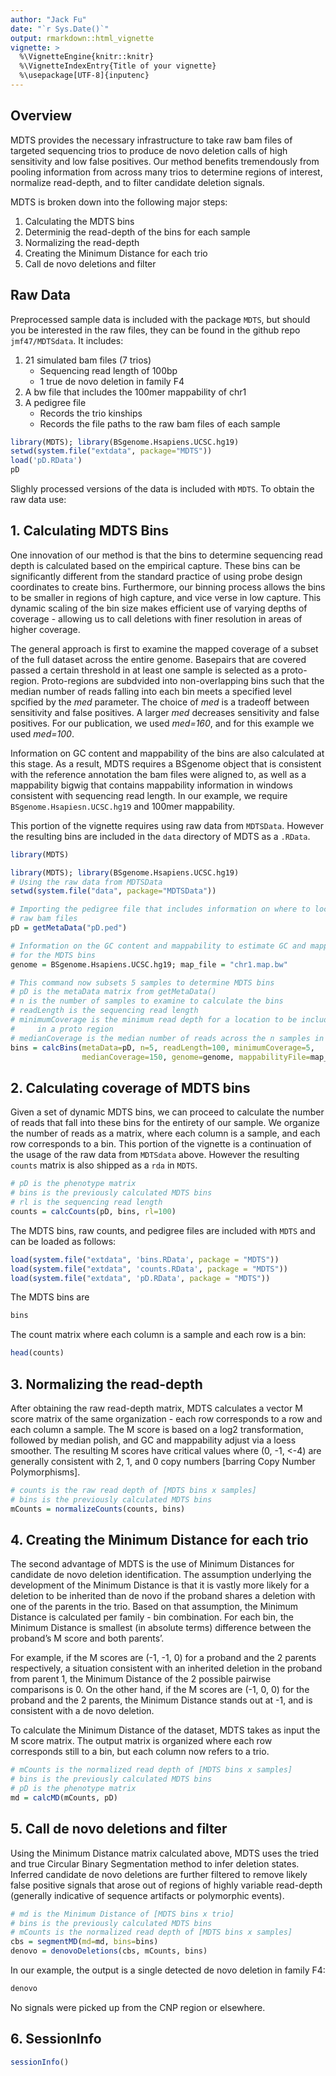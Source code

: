 ```yaml
---
author: "Jack Fu"
date: "`r Sys.Date()`"
output: rmarkdown::html_vignette
vignette: >
  %\VignetteEngine{knitr::knitr}
  %\VignetteIndexEntry{Title of your vignette}
  %\usepackage[UTF-8]{inputenc}
---
```


## Overview

MDTS provides the necessary infrastructure to take raw bam files of targeted 
sequencing trios to produce de novo deletion calls of high sensitivity and low 
false positives. Our method benefits tremendously from pooling information from 
across many trios to determine regions of interest, normalize read-depth, and to
filter candidate deletion signals.

MDTS is broken down into the following major steps:

1. Calculating the MDTS bins
2. Determinig the read-depth of the bins for each sample
3. Normalizing the read-depth
4. Creating the Minimum Distance for each trio
5. Call de novo deletions and filter

## Raw Data

Preprocessed sample data is included with the package `MDTS`, but should you be 
interested in the raw files, they can be found in the github repo 
`jmf47/MDTSdata`. It includes:

1. 21 simulated bam files (7 trios)
      + Sequencing read length of 100bp 
      + 1 true de novo deletion in family F4
2. A bw file that includes the 100mer mappability of chr1
3. A pedigree file 
      + Records the trio kinships 
      + Records the file paths to the raw bam files of each sample
      
```r
library(MDTS); library(BSgenome.Hsapiens.UCSC.hg19)
setwd(system.file("extdata", package="MDTS"))
load('pD.RData')
pD
```


Slighly processed versions of the data is included with `MDTS`. To obtain the 
raw data use:


## 1. Calculating MDTS Bins

One innovation of our method is that the bins to determine sequencing read depth
is calculated based on the empirical capture. These bins can be significantly 
different from the standard practice of using probe design coordinates to create
bins. Furthermore, our binning process allows the bins to be smaller in regions 
of high capture, and vice verse in low capture. This dynamic scaling of the bin 
size makes efficient use of varying depths of coverage - allowing us to call 
deletions with finer resolution in areas of higher coverage.

The general approach is first to examine the mapped coverage of a subset of the 
full dataset across the entire genome. Basepairs that are covered passed a 
certain threshold in at least one sample is selected as a proto-region. 
Proto-regions are subdvided into non-overlapping bins such that the median 
number of reads falling into each bin meets a specified level spcified by the 
*med* parameter. The choice of *med* is a tradeoff between sensitivity and false
positives. A larger *med* decreases sensitivity and false positives. For our 
publication, we used *med=160*, and for this example we used *med=100*.

Information on GC content and mappability of the bins are also calculated at 
this stage. As a result, MDTS requires a BSgenome object that is consistent with
the reference annotation the bam files were aligned to, as well as a mappability
bigwig that contains mappability information in windows consistent with 
sequencing read length. In our example, we require `BSgenome.Hsapiesn.UCSC.hg19`
and 100mer mappability.

This portion of the vignette requires using raw data from `MDTSData`. However 
the resulting bins are included in the `data` directory of MDTS as a `.RData`.

```r
library(MDTS)
```

```r
library(MDTS); library(BSgenome.Hsapiens.UCSC.hg19)
# Using the raw data from MDTSData
setwd(system.file("data", package="MDTSData")) 

# Importing the pedigree file that includes information on where to locate the 
# raw bam files
pD = getMetaData("pD.ped")

# Information on the GC content and mappability to estimate GC and mappability 
# for the MDTS bins
genome = BSgenome.Hsapiens.UCSC.hg19; map_file = "chr1.map.bw"

# This command now subsets 5 samples to determine MDTS bins
# pD is the metaData matrix from getMetaData()
# n is the number of samples to examine to calculate the bins
# readLength is the sequencing read length
# minimumCoverage is the minimum read depth for a location to be included 
#     in a proto region
# medianCoverage is the median number of reads across the n samples in a bin
bins = calcBins(metaData=pD, n=5, readLength=100, minimumCoverage=5, 
                medianCoverage=150, genome=genome, mappabilityFile=map_file)
```

## 2. Calculating coverage of MDTS bins

Given a set of dynamic MDTS bins, we can proceed to calculate the number of 
reads that fall into these bins for the entirety of our sample. We organize the 
number of reads as a matrix, where each column is a sample, and each row 
corresponds to a bin. This portion of the vignette is a continuation of the 
usage of the raw data from `MDTSdata` above. However the resulting `counts` 
matrix is also shipped as a `rda` in `MDTS`.

```r
# pD is the phenotype matrix
# bins is the previously calculated MDTS bins
# rl is the sequencing read length
counts = calcCounts(pD, bins, rl=100)
```

The MDTS bins, raw counts, and pedigree files are included with `MDTS` and can 
be loaded as follows:
```r
load(system.file("extdata", 'bins.RData', package = "MDTS"))
load(system.file("extdata", 'counts.RData', package = "MDTS"))
load(system.file("extdata", 'pD.RData', package = "MDTS"))
```
The MDTS bins are
```r
bins
```
The count matrix where each column is a sample and each row is a bin:
```r
head(counts)
```

## 3. Normalizing the read-depth

After obtaining the raw read-depth matrix, MDTS calculates a vector M score 
matrix of the same organization - each row corresponds to a row and each column 
a sample. The M score is based on a log2 transformation, followed by median 
polish, and GC and mappability adjust via a loess smoother. The resulting M 
scores have critical values where (0, -1, <-4) are generally consistent with 2, 
1, and 0 copy numbers [barring Copy Number Polymorphisms].

```r
# counts is the raw read depth of [MDTS bins x samples]
# bins is the previously calculated MDTS bins
mCounts = normalizeCounts(counts, bins)
```

## 4. Creating the Minimum Distance for each trio

The second advantage of MDTS is the use of Minimum Distances for candidate de 
novo deletion identification. The assumption underlying the development of the 
Minimum Distance is that it is vastly more likely for a deletion to be inherited
than de novo if the proband shares a deletion with one of the parents in the 
trio. Based on that assumption, the Minimum Distance is calculated per family - 
bin combination. For each bin, the Minimum Distance is smallest (in absolute 
terms) difference between the proband's M score and both parents'. 

For example, if the M scores are (-1, -1, 0) for a proband and the 2 parents 
respectively, a situation consistent with an inherited deletion in the proband 
from parent 1, the Minimum Distance of the 2 possible pairwise comparisons is 0.
On the other hand, if the M scores are (-1, 0, 0) for the proband and the 2 
parents, the Minimum Distance stands out at -1, and is consistent with a de novo
deletion. 

To calculate the Minimum Distance of the dataset, MDTS takes as input the M 
score matrix. The output matrix is organized where each row corresponds still to
a bin, but each column now refers to a trio.

```r
# mCounts is the normalized read depth of [MDTS bins x samples]
# bins is the previously calculated MDTS bins
# pD is the phenotype matrix
md = calcMD(mCounts, pD)
```

## 5. Call de novo deletions and filter

Using the Minimum Distance matrix calculated above, MDTS uses the tried and true
Circular Binary Segmentation method to infer deletion states. Inferred candidate
de novo deletions are further filtered to remove likely false positive signals 
that arose out of regions of highly variable read-depth (generally indicative of
sequence artifacts or polymorphic events).

```r
# md is the Minimum Distance of [MDTS bins x trio]
# bins is the previously calculated MDTS bins
# mCounts is the normalized read depth of [MDTS bins x samples]
cbs = segmentMD(md=md, bins=bins)
denovo = denovoDeletions(cbs, mCounts, bins)
```

In our example, the output is a single detected de novo deletion in family F4:

```r
denovo
```

No signals were picked up from the CNP region or elsewhere.

## 6. SessionInfo

```r
sessionInfo()
```